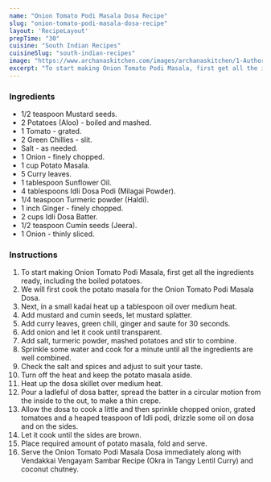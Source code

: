 ---
name: "Onion Tomato Podi Masala Dosa Recipe"
slug: "onion-tomato-podi-masala-dosa-recipe"
layout: 'RecipeLayout'
prepTime: "30"
cuisine: "South Indian Recipes"
cuisineSlug: "south-indian-recipes"
image: "https://www.archanaskitchen.com/images/archanaskitchen/1-Author/Divya_Shivaraman_/Onion_Tomato_Podi_Masala_Dosa.jpg"
excerpt: "To start making Onion Tomato Podi Masala, first get all the ingredients ready, including the boiled potatoes"
---

### Ingredients

- 1/2 teaspoon Mustard seeds.
- 2 Potatoes (Aloo) - boiled and mashed.
- 1 Tomato - grated.
- 2 Green Chillies - slit.
- Salt - as needed.
- 1 Onion - finely chopped.
- 1 cup Potato Masala.
- 5 Curry leaves.
- 1 tablespoon Sunflower Oil.
- 4 tablespoons Idli Dosa Podi (Milagai Powder).
- 1/4 teaspoon Turmeric powder (Haldi).
- 1 inch Ginger - finely chopped.
- 2 cups Idli Dosa Batter.
- 1/2 teaspoon Cumin seeds (Jeera).
- 1 Onion - thinly sliced.

### Instructions

1. To start making Onion Tomato Podi Masala, first get all the ingredients ready, including the boiled potatoes.
1. We will first cook the potato masala for the Onion Tomato Podi Masala Dosa.
1. Next, in a small kadai heat up a tablespoon oil over medium heat.
1. Add mustard and cumin seeds, let mustard splatter.
1. Add curry leaves, green chili, ginger and saute for 30 seconds.
1. Add onion and let it cook until transparent.
1. Add salt, turmeric powder, mashed potatoes and stir to combine.
1. Sprinkle some water and cook for a minute until all the ingredients are well combined.
1. Check the salt and spices and adjust to suit your taste.
1. Turn off the heat and keep the potato masala aside.
1. Heat up the dosa skillet over medium heat.
1. Pour a ladleful of dosa batter, spread the batter in a circular motion from the inside to the out, to make a thin crepe.
1. Allow the dosa to cook a little and then sprinkle chopped onion, grated tomatoes and a heaped teaspoon of Idli podi, drizzle some oil on dosa and on the sides.
1. Let it cook until the sides are brown.
1. Place required amount of potato masala, fold and serve.
1. Serve the Onion Tomato Podi Masala Dosa immediately along with Vendakkai Vengayam Sambar Recipe (Okra in Tangy Lentil Curry) and coconut chutney.
